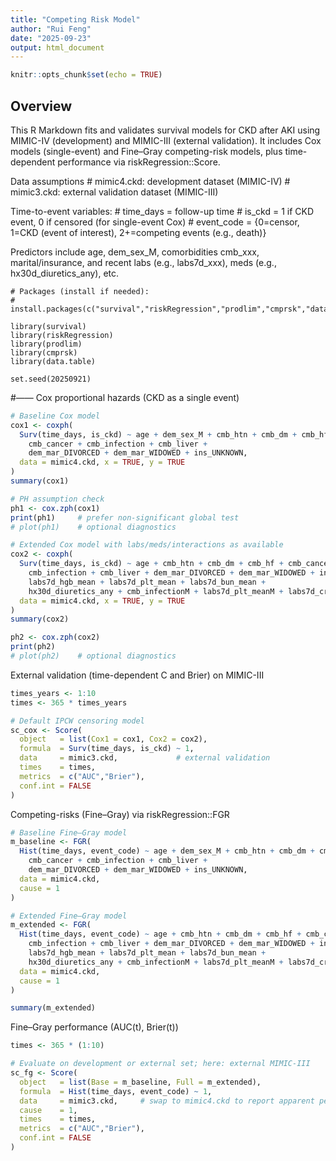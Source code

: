 ---
title: "Competing Risk Model"
author: "Rui Feng"
date: "2025-09-23"
output: html_document
---

```{r setup, include=FALSE}
knitr::opts_chunk$set(echo = TRUE)
```
## Overview
This R Markdown fits and validates survival models for CKD after AKI using MIMIC-IV (development) and MIMIC-III (external validation). It includes Cox models (single-event) and Fine–Gray competing-risk models, plus time-dependent performance via riskRegression::Score.

Data assumptions
# mimic4.ckd: development dataset (MIMIC-IV)
# mimic3.ckd: external validation dataset (MIMIC-III)

Time-to-event variables:
# time_days = follow-up time
# is_ckd    = 1 if CKD event, 0 if censored (for single-event Cox)
# event_code = {0=censor, 1=CKD (event of interest), 2+=competing events (e.g., death)}

Predictors include age, dem_sex_M, comorbidities cmb_xxx, marital/insurance, and recent labs (e.g., labs7d_xxx), meds (e.g., hx30d_diuretics_any), etc.

```{Install Packages}
# Packages (install if needed):
# install.packages(c("survival","riskRegression","prodlim","cmprsk","data.table"))

library(survival)
library(riskRegression)
library(prodlim)
library(cmprsk)
library(data.table)

set.seed(20250921)

```

#------ Cox proportional hazards (CKD as a single event)

```{r}
# Baseline Cox model
cox1 <- coxph(
  Surv(time_days, is_ckd) ~ age + dem_sex_M + cmb_htn + cmb_dm + cmb_hf +
    cmb_cancer + cmb_infection + cmb_liver +
    dem_mar_DIVORCED + dem_mar_WIDOWED + ins_UNKNOWN,
  data = mimic4.ckd, x = TRUE, y = TRUE
)
summary(cox1)

# PH assumption check
ph1 <- cox.zph(cox1)
print(ph1)     # prefer non-significant global test
# plot(ph1)    # optional diagnostics

# Extended Cox model with labs/meds/interactions as available
cox2 <- coxph(
  Surv(time_days, is_ckd) ~ age + cmb_htn + cmb_dm + cmb_hf + cmb_cancer +
    cmb_infection + cmb_liver + dem_mar_DIVORCED + dem_mar_WIDOWED + ins_UNKNOWN +
    labs7d_hgb_mean + labs7d_plt_mean + labs7d_bun_mean +
    hx30d_diuretics_any + cmb_infectionM + labs7d_plt_meanM + labs7d_creatinine_meanM,
  data = mimic4.ckd, x = TRUE, y = TRUE
)
summary(cox2)

ph2 <- cox.zph(cox2)
print(ph2)
# plot(ph2)    # optional diagnostics
```

External validation (time-dependent C and Brier) on MIMIC-III
```{r}
times_years <- 1:10
times <- 365 * times_years

# Default IPCW censoring model
sc_cox <- Score(
  object   = list(Cox1 = cox1, Cox2 = cox2),
  formula  = Surv(time_days, is_ckd) ~ 1,
  data     = mimic3.ckd,             # external validation
  times    = times,
  metrics  = c("AUC","Brier"),
  conf.int = FALSE
)
```

Competing-risks (Fine–Gray) via riskRegression::FGR

```{r}
# Baseline Fine–Gray model
m_baseline <- FGR(
  Hist(time_days, event_code) ~ age + dem_sex_M + cmb_htn + cmb_dm + cmb_hf +
    cmb_cancer + cmb_infection + cmb_liver +
    dem_mar_DIVORCED + dem_mar_WIDOWED + ins_UNKNOWN,
  data = mimic4.ckd,
  cause = 1
)

# Extended Fine–Gray model
m_extended <- FGR(
  Hist(time_days, event_code) ~ age + cmb_htn + cmb_dm + cmb_hf + cmb_cancer +
    cmb_infection + cmb_liver + dem_mar_DIVORCED + dem_mar_WIDOWED + ins_UNKNOWN +
    labs7d_hgb_mean + labs7d_plt_mean + labs7d_bun_mean +
    hx30d_diuretics_any + cmb_infectionM + labs7d_plt_meanM + labs7d_creatinine_meanM,
  data = mimic4.ckd,
  cause = 1
)

summary(m_extended)
```

Fine–Gray performance (AUC(t), Brier(t))

```{r}
times <- 365 * (1:10)

# Evaluate on development or external set; here: external MIMIC-III
sc_fg <- Score(
  object   = list(Base = m_baseline, Full = m_extended),
  formula  = Hist(time_days, event_code) ~ 1,
  data     = mimic3.ckd,     # swap to mimic4.ckd to report apparent performance
  cause    = 1,
  times    = times,
  metrics  = c("AUC","Brier"),
  conf.int = FALSE
)
```

